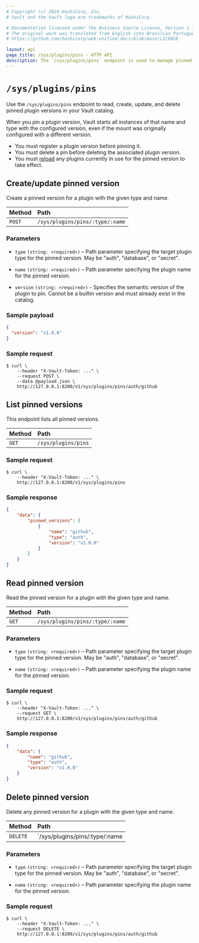 ```yaml
---
# Copyright (c) 2024 HashiCorp, Inc.
# Vault and the Vault logo are trademarks of HashiCorp.

# Documentation licensed under the Business Source License, Version 1.1.
# The original work was translated from English into Brazilian Portuguese.
# https://github.com/hashicorp/web-unified-docs/blob/main/LICENSE

layout: api
page_title: /sys/plugins/pins - HTTP API
description: The `/sys/plugins/pins` endpoint is used to manage pinned plugin versions.
---
```


# `/sys/plugins/pins`

Use the `/sys/plugins/pins` endpoint to read, create, update, and delete pinned
plugin versions in your Vault catalog.

When you pin a plugin version, Vault starts all instances of that name and type
with the configured version, even if the mount was originally configured with a
different version.

<Note tile="Behavioral notes">

- You must register a plugin version before pinning it.
- You must delete a pin before deleting the associated plugin version.
- You must [reload](/vault/api-docs/system/plugins-reload) any plugins currently
  in use for the pinned version to take effect.

</Note>

## Create/update pinned version

Create a pinned version for a plugin with the given type and name.

| Method | Path                            |
| :----- | :------------------------------ |
| `POST` | `/sys/plugins/pins/:type/:name` |

### Parameters

- `type` `(string: <required>)` – Path parameter specifying the target plugin
  type for the pinned version. May be "auth", "database", or "secret".

- `name` `(string: <required>)` – Path parameter specifying the plugin name for
  the pinned version.

- `version` `(string: <required>)` - Specifies the semantic version of the plugin
  to pin. Cannot be a builtin version and must already exist in the catalog.

### Sample payload

```json
{
  "version": "v1.0.0"
}
```

### Sample request

```shell-session
$ curl \
    --header "X-Vault-Token: ..." \
    --request POST \
    --data @payload.json \
    http://127.0.0.1:8200/v1/sys/plugins/pins/auth/github
```

## List pinned versions

This endpoint lists all pinned versions.

| Method | Path                |
| :----- | :------------------ |
| `GET`  | `/sys/plugins/pins` |

### Sample request

```shell-session
$ curl \
    --header "X-Vault-Token: ..." \
    http://127.0.0.1:8200/v1/sys/plugins/pins
```

### Sample response

```json
{
    "data": {
        "pinned_versions": [
            {
                "name": "github",
                "type": "auth",
                "version": "v1.0.0"
            }
        ]
    }
}
```

## Read pinned version

Read the pinned version for a plugin with the given type and name.

| Method | Path                            |
| :----- | :------------------------------ |
| `GET`  | `/sys/plugins/pins/:type/:name` |

### Parameters

- `type` `(string: <required>)` – Path parameter specifying the target plugin
  type for the pinned version. May be "auth", "database", or "secret".

- `name` `(string: <required>)` – Path parameter specifying the plugin name for
  the pinned version.

### Sample request

```shell-session
$ curl \
    --header "X-Vault-Token: ..." \
    --request GET \
    http://127.0.0.1:8200/v1/sys/plugins/pins/auth/github
```

### Sample response

```json
{
    "data": {
        "name": "github",
        "type": "auth",
        "version": "v1.0.0"
    }
}
```

## Delete pinned version

Delete any pinned version for a plugin with the given type and name.

| Method   | Path                           |
| :------- | :----------------------------- |
| `DELETE` | `/sys/plugins/pins/:type/:name |

### Parameters

- `type` `(string: <required>)` – Path parameter specifying the target plugin
  type for the pinned version. May be "auth", "database", or "secret".

- `name` `(string: <required>)` – Path parameter specifying the plugin name for
  the pinned version.

### Sample request

```shell-session
$ curl \
    --header "X-Vault-Token: ..." \
    --request DELETE \
    http://127.0.0.1:8200/v1/sys/plugins/pins/auth/github
```
